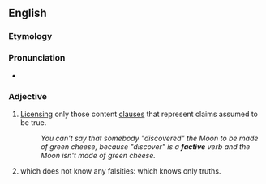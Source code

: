 ==English==

===Etymology===
{{suffix|fact|ive|lang=en}}

===Pronunciation===
* {{rhymes|æktɪv|lang=en}}

===Adjective===
{{en-adj|-}}

# {{lb|en|linguistics|of a verb}} [[license|Licensing]] only those content [[clause]]s that represent claims assumed to be true.
#: ''You can't say that somebody "discovered" the Moon to be made of green cheese, because "discover" is a '''factive''' verb and the Moon isn't made of green cheese.''
# {{lb|en|epistemology|of a knowing agent}} which does not know any falsities: which knows only truths.